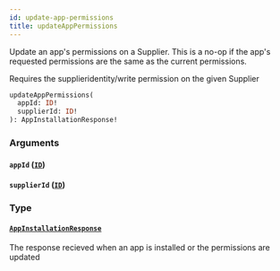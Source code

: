 ```yaml
---
id: update-app-permissions
title: updateAppPermissions
---
```



Update an app's permissions on a Supplier. This is a no-op if the app's
requested permissions are the same as the current permissions.

Requires the supplieridentity/write permission on the given Supplier


```graphql
updateAppPermissions(
  appId: ID!
  supplierId: ID!
): AppInstallationResponse!

```


### Arguments

#### `appId` ([`ID`](/developers/supplier-apis/supply-api/graphql/reference/scalars/id))




#### `supplierId` ([`ID`](/developers/supplier-apis/supply-api/graphql/reference/scalars/id))




### Type

#### [`AppInstallationResponse`](/developers/supplier-apis/supply-api/graphql/reference/objects/app-installation-response) 

The response recieved when an app is installed or the permissions are updated




